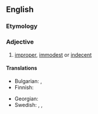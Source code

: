 ==English==

===Etymology===
{{PIE root|en|deḱ}}
{{prefix|en|in|decorous}}

===Adjective===
{{en-adj}}

# [[improper]], [[immodest]] or [[indecent]]

====Translations====
{{trans-top|improper}}
* Bulgarian: {{t+|bg|неблагоприличен}}, {{t+|bg|неподобаващ}}
* Finnish: {{t+|fi|sopimaton}}
{{trans-mid}}
* Georgian: {{t|ka|უდიერი}}
* Swedish: {{t+|sv|opassande}}, {{t+|sv|otillbörlig}}, {{t|sv|otillständig}}
{{trans-bottom}}